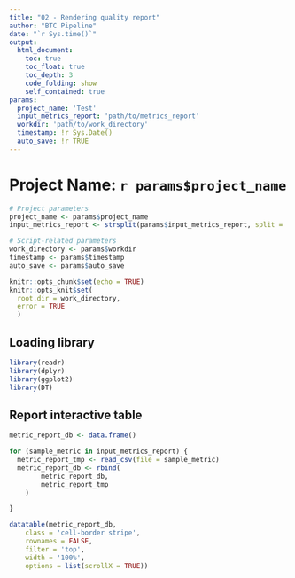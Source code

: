 ```yaml
---
title: "02 - Rendering quality report"
author: "BTC Pipeline"
date: "`r Sys.time()`"
output:
  html_document:
    toc: true
    toc_float: true
    toc_depth: 3
    code_folding: show
    self_contained: true
params:
  project_name: 'Test'
  input_metrics_report: 'path/to/metrics_report'
  workdir: 'path/to/work_directory'
  timestamp: !r Sys.Date()
  auto_save: !r TRUE
---
```



# Project Name: `r params$project_name`

```r

# Project parameters 
project_name <- params$project_name
input_metrics_report <- strsplit(params$input_metrics_report, split = ';')[[1]]

# Script-related parameters
work_directory <- params$workdir
timestamp <- params$timestamp
auto_save <- params$auto_save

knitr::opts_chunk$set(echo = TRUE)
knitr::opts_knit$set(
  root.dir = work_directory,
  error = TRUE
  )

```

## Loading library

```r

library(readr)
library(dplyr)
library(ggplot2)
library(DT)

```

## Report interactive table

```r

metric_report_db <- data.frame()

for (sample_metric in input_metrics_report) {
  metric_report_tmp <- read_csv(file = sample_metric)
  metric_report_db <- rbind(
        metric_report_db,
        metric_report_tmp
    )

}

datatable(metric_report_db, 
    class = 'cell-border stripe',
    rownames = FALSE,
    filter = 'top',
    width = '100%', 
    options = list(scrollX = TRUE))

```
